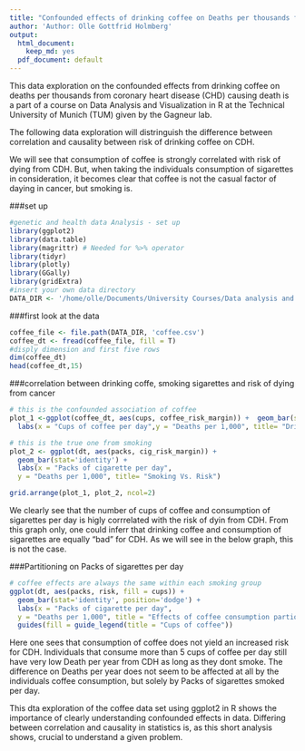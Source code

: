 ```yaml
---
title: "Confounded effects of drinking coffee on Deaths per thousands from Cancer"
author: 'Author: Olle Gottfrid Holmberg'
output:
  html_document:
    keep_md: yes
  pdf_document: default
---
```


This data exploration on the confounded effects from drinking coffee on deaths per thousands from coronary heart disease (CHD) causing death is a part of a course on Data Analysis and Visualization in R at the Technical University of Munich (TUM) given by the Gagneur lab. 

The following data exploration will distringuish the difference between correlation and causality between risk of drinking coffee on CDH. 

We will see that consumption of coffee is strongly correlated with risk of dying from CDH. But, when taking the individuals consumption of sigarettes in consideration, it becomes clear that coffee is not the casual factor of daying in cancer, but smoking is. 




###set up
```r
#genetic and health data Analysis - set up
library(ggplot2)
library(data.table)
library(magrittr) # Needed for %>% operator
library(tidyr)
library(plotly)
library(GGally)
library(gridExtra)
#insert your own data directory
DATA_DIR <- '/home/olle/Documents/University Courses/Data analysis and vizulisation/Data visualization in R'

```




###first look at the data
```r
coffee_file <- file.path(DATA_DIR, 'coffee.csv')
coffee_dt <- fread(coffee_file, fill = T)
#disply dimension and first five rows
dim(coffee_dt)
head(coffee_dt,15)
```



###correlation between drinking coffe, smoking sigarettes and risk of dying from cancer
```r
# this is the confounded association of coffee
plot_1 <-ggplot(coffee_dt, aes(cups, coffee_risk_margin)) +  geom_bar(stat='identity') + 
  labs(x = "Cups of coffee per day",y = "Deaths per 1,000", title= "Drinking coffee Vs. Risk")

# this is the true one from smoking
plot_2 <- ggplot(dt, aes(packs, cig_risk_margin)) +
  geom_bar(stat='identity') +
  labs(x = "Packs of cigarette per day",
  y = "Deaths per 1,000", title= "Smoking Vs. Risk")

grid.arrange(plot_1, plot_2, ncol=2)
```

We clearly see that the number of cups of coffee and consumption of sigarettes per day is higly corrrelated with the risk of dyin from CDH. From this graph only, one could inferr that drinking coffee and consumption of sigarettes are equally "bad" for CDH. As we will see in the below graph, this is not the case.  



###Partitioning on Packs of sigarettes per day
```r
# coffee effects are always the same within each smoking group
ggplot(dt, aes(packs, risk, fill = cups)) +
  geom_bar(stat='identity', position='dodge') +
  labs(x = "Packs of cigarette per day",
  y = "Deaths per 1,000", title = "Effects of coffee consumption partioned on smoking") +
  guides(fill = guide_legend(title = "Cups of coffee"))
```

Here one sees that consumption of coffee does not yield an increased risk for CDH. Individuals that consume more than 5 cups of coffee per day still have very low Death per year from CDH as long as they dont smoke. The difference on Deaths per year does not seem to be affected at all by the individuals coffee consumption, but solely by Packs of sigarettes smoked per day. 

This dta exploration of the coffee data set using ggplot2 in R shows the importance of clearly understanding confounded effects in data. Differing between correlation and causality in statistics is, as this short analysis shows, crucial to understand a given problem.

